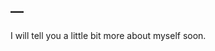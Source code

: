 ---
---

<link rel="stylesheet" href="styles.css" type="text/css">


I will tell you a little bit more about myself soon.